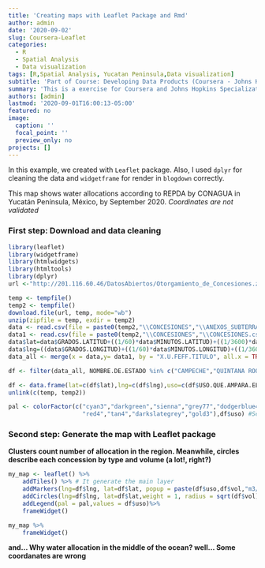 ```yaml
---
title: 'Creating maps with Leaflet Package and Rmd'
author: admin
date: '2020-09-02'
slug: Coursera-Leaflet
categories:
  - R
  - Spatial Analysis
  - Data visualization
tags: [R,Spatial Analysis, Yucatan Peninsula,Data visualization]
subtitle: 'Part of Course: Developing Data Products (Coursera - Johns Hopkins)'
summary: 'This is a exercise for Coursera and Johns Hopkins Specialization in Data Science'
authors: [admin]
lastmod: '2020-09-01T16:00:13-05:00'
featured: no
image:
  caption: ''
  focal_point: ''
  preview_only: no
projects: []
---
```

In this example, we created with `Leaflet` package. Also, I used `dplyr` for cleaning the data and `widgetframe` for render in `blogdown` correctly.

This map shows water allocations according to REPDA by CONAGUA in Yucatán Península, México, by September 2020.
*Coordinates are not validated*


### First step: Download and data cleaning

```r
library(leaflet)
library(widgetframe)
library(htmlwidgets)
library(htmltools)
library(dplyr)
url <-"http://201.116.60.46/DatosAbiertos/Otorgamiento_de_Concesiones.zip"

temp <- tempfile()
temp2 <- tempfile()
download.file(url, temp, mode="wb")
unzip(zipfile = temp, exdir = temp2)
data <- read.csv(file = paste0(temp2,"\\CONCESIONES","\\ANEXOS_SUBTERRANEOS.csv",sep=""),encoding = "UTF-8")
data1 <- read.csv(file = paste0(temp2,"\\CONCESIONES","\\CONCESIONES.csv",sep=""),encoding = "UTF-8")
data$lat=data$GRADOS.LATITUD+((1/60)*data$MINUTOS.LATITUD)+((1/3600)*data$SEGUNDOS.LATITUD)
data$lng=((data$GRADOS.LONGITUD)+((1/60)*data$MINUTOS.LONGITUD)+((1/3600)*data$SEGUNDOS.LONGITUD))*-1
data_all <- merge(x = data,y= data1, by = "X.U.FEFF.TITULO", all.x = TRUE)

df <- filter(data_all, NOMBRE.DE.ESTADO %in% c("CAMPECHE","QUINTANA ROO","YUCATAN"),lat>=17.5,lat<=22,lng<=-87,lng>=-92) #filter by State and coordinates

df <- data.frame(lat=c(df$lat),lng=c(df$lng),uso=c(df$USO.QUE.AMPARA.EL.TITULO),vol=df$VOLUMEN.ANUAL.EN.m3)
unlink(c(temp, temp2))

pal <- colorFactor(c("cyan3","darkgreen","sienna","grey77","dodgerblue4",
                     "red4","tan4","darkslategrey","gold3"),df$uso) #Set colors
```

### Second step: Generate the map with Leaflet package
**Clusters count number of allocation in the region. Meanwhile, circles describe each concession by type and volume (a lot!, right?)**

```r
my_map <- leaflet() %>%
    addTiles() %>% # It generate the main layer
    addMarkers(lng=df$lng, lat=df$lat, popup = paste(df$uso,df$vol,"m3/year"),clusterOptions = markerClusterOptions()) %>% # Define marks
    addCircles(lng=df$lng, lat=df$lat,weight = 1, radius = sqrt(df$vol) * 2, color=pal(df$uso)) %>%
    addLegend(pal = pal,values = df$uso)%>%
    frameWidget()

my_map %>%
    frameWidget()

```

**and... Why water allocation in the middle of the ocean? well... Some coordanates are wrong**

